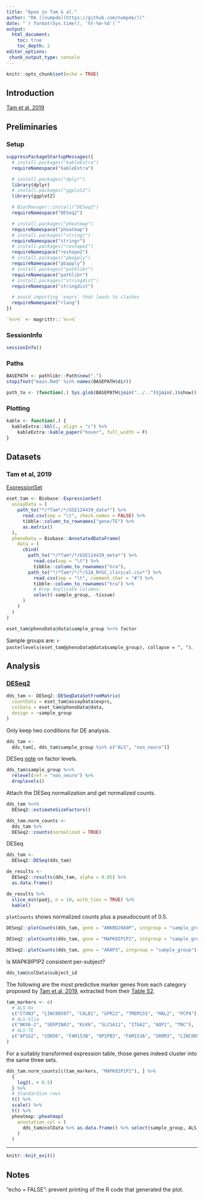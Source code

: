 ```yaml
---
title: "Apoe in Tam & al."
author: "RA ([numpde](https://github.com/numpde/))"
date: "`r format(Sys.time(), '%Y-%m-%d')`"
output: 
  html_document:
    toc: true
    toc_depth: 2
editor_options:
 chunk_output_type: console
---
```


```r
knitr::opts_chunk$set(echo = TRUE)
```


## Introduction


[Tam et al, 2019](https://doi.org/10.1016/j.celrep.2019.09.066)

## Preliminaries {.tabset .tabset-fade .tabset-pills}

### Setup

```r
suppressPackageStartupMessages({
  # install.packages("kableExtra")
  requireNamespace("kableExtra")

  # install.packages("dplyr")
  library(dplyr)
  # install.packages("ggplot2")
  library(ggplot2)

  # BiocManager::install("DESeq2")
  requireNamespace("DESeq2")

  # install.packages("pheatmap")
  requireNamespace("pheatmap")
  # install.packages("stringr")
  requireNamespace("stringr")
  # install.packages("reshape2")
  requireNamespace("reshape2")
  # install.packages("pbapply")
  requireNamespace("pbapply")
  # install.packages("pathlibr")
  requireNamespace("pathlibr")
  # install.packages("stringdist")
  requireNamespace("stringdist")

  # avoid importing `exprs` that leads to clashes
  requireNamespace("rlang")
})
```

```r
`%<>%` <- magrittr::`%<>%` 
```

### SessionInfo

```r
sessionInfo()
```


### Paths

```r
BASEPATH <- pathlibr::Path$new(".")
stopifnot("main.Rmd" %in% names(BASEPATH$dir))
```

```r

path_to <- (function(.) Sys.glob(BASEPATH$join("../..")$join(.)$show))
```

### Plotting

```r
kable <- function(.) {
  kableExtra::kbl(., align = "c") %>%
    kableExtra::kable_paper("hover", full_width = F)
}
```


## Datasets

### Tam et al, 2019

[ExpressionSet](https://bioconductor.riken.jp/packages/3.1/bioc/vignettes/Biobase/inst/doc/ExpressionSetIntroduction.pdf)

```r
eset_tam <- Biobase::ExpressionSet(
  assayData = (
    path_to("*/*Tam*/*/GSE124439_data*") %>%
      read.csv(sep = "\t", check.names = FALSE) %>%
      tibble::column_to_rownames("gene/TE") %>%
      as.matrix()
  ),
  phenoData = Biobase::AnnotatedDataFrame(
    data = (
      cbind(
        path_to("*/*Tam*/*/GSE124439_meta*") %>%
          read.csv(sep = "\t") %>%
          tibble::column_to_rownames("hra"),
        path_to("*/*Tam*/*/*/S1A_NYGC_clinical.csv*") %>%
          read.csv(sep = "\t", comment.char = "#") %>%
          tibble::column_to_rownames("hra") %>%
          # Drop duplicate columns:
          select(-sample_group, -tissue)
      )
    )
  )
)
```

```r
eset_tam@phenoData@data$sample_group %<>% factor
```

Sample groups are:
`r paste(levels(eset_tam@phenoData@data$sample_group), collapse = ", ")`.


## Analysis

### [DESeq2](https://bioconductor.org/packages/release/bioc/vignettes/DESeq2/inst/doc/DESeq2.html)

```r
dds_tam <- DESeq2::DESeqDataSetFromMatrix(
  countData = eset_tam@assayData$exprs,
  colData = eset_tam@phenoData@data,
  design = ~sample_group
)
```

Only keep two conditions for DE analysis.

```r
dds_tam <-
  dds_tam[, dds_tam$sample_group %in% c("ALS", "non_neuro")]
```

DESeq [note](https://bioconductor.org/packages/release/bioc/vignettes/DESeq2/inst/doc/DESeq2.html#factorlevels) on factor levels.

```r
dds_tam$sample_group %<>%
  relevel(ref = "non_neuro") %>%
  droplevels()
```

Attach the DESeq normalization
and
get normalized counts.

```r
dds_tam %<>%
  DESeq2::estimateSizeFactors()
```

```r
dds_tam.norm_counts <-
  dds_tam %>%
  DESeq2::counts(normalized = TRUE)
```

DESeq

```r
dds_tam <-
  DESeq2::DESeq(dds_tam)
```

```r
de_results <-
  DESeq2::results(dds_tam, alpha = 0.05) %>%
  as.data.frame()

de_results %>%
  slice_min(padj, n = 10, with_ties = TRUE) %>%
  kable()
```

`plotCounts` shows
normalized counts plus a pseudocount of 0.5.

```r
DESeq2::plotCounts(dds_tam, gene = "ANKRD20A9P", intgroup = "sample_group")
```


```r
DESeq2::plotCounts(dds_tam, gene = "MAPK8IP1P2", intgroup = "sample_group")
```


```r
DESeq2::plotCounts(dds_tam, gene = "ARAP3", intgroup = "sample_group")
```

Is MAPK8IP1P2 consistent per-subject?

```r
dds_tam@colData$subject_id
```



The following are the most predictive marker genes
from each category
proposed by 
[Tam et al, 2019](https://www.sciencedirect.com/science/article/pii/S221112471931263X#mmc4),
extracted from their
[Table S2](https://ars.els-cdn.com/content/image/1-s2.0-S221112471931263X-mmc4.xlsx).

```r
tam_markers <- c(
  # ALS-Ox
  c("CTXN3", "LINC00507", "CALB1", "GPR22", "TMEM155", "MAL2", "PCP4"),
  # ALS-Glia
  c("NKX6-2", "SERPINA3", "KLK6", "SLC5A11", "ITGA2", "AQP1", "TNC"),
  # ALS-TE
  c("AP1G2", "CORO6", "FAM153B", "NPIPB3", "FAM153A", "SRRM3", "LINC00599")
)
```

For a suitably transformed expression table,
those genes 
indeed cluster
into the same three sets.

```r
dds_tam.norm_counts[c(tam_markers, "MAPK8IP1P2"), ] %>%
  {
    log2(. + 0.5)
  } %>%
  # Standardize rows
  t() %>%
  scale() %>%
  t() %>%
  pheatmap::pheatmap(
    annotation_col = (
      dds_tam@colData %>% as.data.frame() %>% select(sample_group, ALS_subtype)
    )
  )
```


***


```r
knitr::knit_exit()
```



## Notes

"echo = FALSE": prevent printing of the R code that generated the plot.
